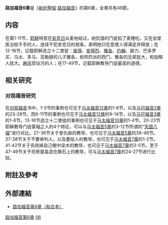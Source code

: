 '''路加福音6章'''是《[[新約聖經|新約聖經]]·[[路加福音|路加福音]]》的第6章，全章共有49節。

== 内容 ==

在第1-11节，[[耶稣|耶稣]]特意在[[安息日|安息日]]从麦地经过，祂饥饿的门徒掐了麦穗吃，又在会堂医治枯干手的人，连续干犯安息日的规条，表明他只在意使人得满足并释放；在12-16节，记载耶稣选立十二使徒：[[彼得|彼得]]、[[安得烈|安得烈]]、[[雅各|雅各]]、[[约翰|约翰]]、腓力、巴多罗买、马太、多马、亚勒腓的儿子雅各，和热烈派的西门、雅各的兄弟犹大，和加略人犹大。[[麻风|麻风]]受玷污的人；在17-49节，记载耶稣教导门徒最高的道德。

== 相关研究 ==

=== 对观福音研究 ===

在[[对观福音|对观福音]]书中，1-5节的事例也可见于[[马太福音12章|马太福音12章]]的1-8节，以及[[马可福音2章|马可福音2章]]的23-28节。而6-11节的事例也可见于[[马太福音12章|马太福音12章]]的9-14节，以及[[马可福音3章|马可福音3章]]的1-6节。13-16节选立十二使徒的事例也可见于[[马太福音10章|马太福音10章]]的1-4节。20-23节耶稣教导门徒蒙福之人的4个特征，可以与[[马太福音5章|马太福音5章]]的3-12节所谓的“[[天国八福|天国八福]]”进行对比。27-36节关于爱仇敌的教导，也可见于[[马太福音5章|马太福音5章]]的38-48节。37-38节关于不要审判人，以及要给人的教导，也可见于[[马太福音7章|马太福音7章]]的1-2节。41-42节关于先除掉自己眼中梁木的教导，也可见于[[马太福音7章|马太福音7章]]的3-5节。至于47-49节关于将房屋盖造在磐石上的教导，可与[[马太福音7章|马太福音7章]]的24-27节进行比较。
== 附註及參考 ==
<references />

== 外部連結 ==
* [https://www.biblegateway.com/passage/?search=Luke+6&version=CUVS 路加福音第6章（和合本）] {{Wayback|url=https://www.biblegateway.com/passage/?search=Luke+6&version=CUVS |date=20170729005621 }}

{{sequence
| prev = [[路加福音5章|路加福音5章]]
| list = 新約聖經的章節<br />[[路加福音|路加福音]]
| next = [[路加福音7章|路加福音7章]]
}}

[[Category:路加福音第6章|]]
[[Category:路加福音章节|06]]